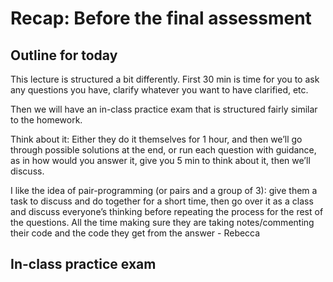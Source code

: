 # Recap: Before the final assessment

## Outline for today

This lecture is structured a bit differently. First 30 min is time for you to ask any questions you have, clarify whatever you want to have clarified, etc.

Then we will have an in-class practice exam that is structured fairly similar to the homework.

Think about it: Either they do it themselves for 1 hour, and then we'll go through possible solutions at the end, or run each question with guidance, as in how would you answer it, give you 5 min to think about it, then we'll discuss.

I like the idea of pair-programming (or pairs and a group of 3): give them a task to discuss and do together for a short time, then go over it as a class and discuss everyone's thinking before repeating the process for the rest of the questions. All the time making sure they are taking notes/commenting their code and the code they get from the answer - Rebecca


## In-class practice exam